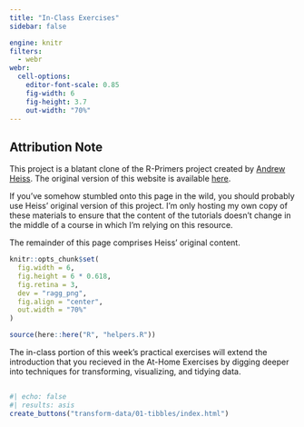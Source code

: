 ```yaml
---
title: "In-Class Exercises"
sidebar: false

engine: knitr
filters:
  - webr
webr:
  cell-options:
    editor-font-scale: 0.85
    fig-width: 6
    fig-height: 3.7
    out-width: "70%"
---
```


::: {.callout-note}
## Attribution Note

This project is a blatant clone of the R-Primers project created by
[Andrew Heiss](https://www.andrewheiss.com/). The original version of this website
is available [here](https://r-primers.andrewheiss.com/index.html).

If you've somehow stumbled onto this page in the wild, you should probably use
Heiss' original version of this project. I'm only hosting my own copy of these
materials to ensure that the content of the tutorials doesn't change in the middle
of a course in which I'm relying on this resource.

The remainder of this page comprises Heiss' original content.
:::

```r
knitr::opts_chunk$set(
  fig.width = 6,
  fig.height = 6 * 0.618,
  fig.retina = 3,
  dev = "ragg_png",
  fig.align = "center",
  out.width = "70%"
)

source(here::here("R", "helpers.R"))
```

The in-class portion of this week's practical exercises will extend the introduction
that you recieved in the At-Home Exercises by digging deeper into techniques for
transforming, visualizing, and tidying data.

##

```r
#| echo: false
#| results: asis
create_buttons("transform-data/01-tibbles/index.html")
```
